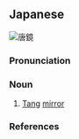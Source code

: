 ==Japanese==
[[Image:Tang_Mirror_Shaanxi_History_Museum.JPG|thumb|'''唐鏡''']]
{{ja-kanjitab|とう|きょう|yomi=o}}

===Pronunciation===
{{ja-pron|yomi=o|とうきょう|acc=0|acc_ref=DJR}}

===Noun===
{{ja-noun|とうきょう|hhira=たうきやう}}

# [[Tang]] [[mirror]]

===References===
<references/>